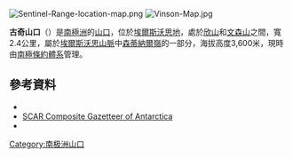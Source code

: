 [[Image:Sentinel-Range-location-map.png|thumb]]
[[Image:Vinson-Map.jpg|thumb]]
{{coord|78|28|S|85|38|W|source:GNIS|display=title}}

'''古奇山口'''（{{lang-en|Goodge Col}}）是[[南極洲|南極洲]]的[[山口|山口]]，位於[[埃爾斯沃思地|埃爾斯沃思地]]，處於[[欣山|欣山]]和[[文森山|文森山]]之間，寬2.4公里，屬於[[埃爾斯沃思山脈|埃爾斯沃思山脈]]中[[森蒂納爾嶺|森蒂納爾嶺]]的一部分，海拔高度3,600米，現時由[[南極條約體系|南極條約體系]]管理。

==參考資料==
*{{cite gnis | type = antarid | id = 18847| name = Goodge Col | accessdate = 2012-04-30}}
*[http://data.aad.gov.au/aadc/gaz/scar/ SCAR Composite Gazetteer of Antarctica]{{WebCite|url=https://www.webcitation.org/5ug2CfC7m?url=http://data.aad.gov.au/aadc/gaz/scar/ |date=20101202140255 |dateformat=iso }}
*{{usgs-gazetteer|id=18847}}

{{DEFAULTSORT:Goodge Col}}
[[Category:南极洲山口|Category:南极洲山口]]


{{EllsworthLand-geo-stub}}